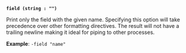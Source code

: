 <a id="plugin-flag-field" />

**`field (string : "")`**

Print only the field with the given name. Specifying this option will take
precedence over other formatting directives. The result will not have a trailing
newline making it ideal for piping to other processes.

**Example**: `-field "name"`
